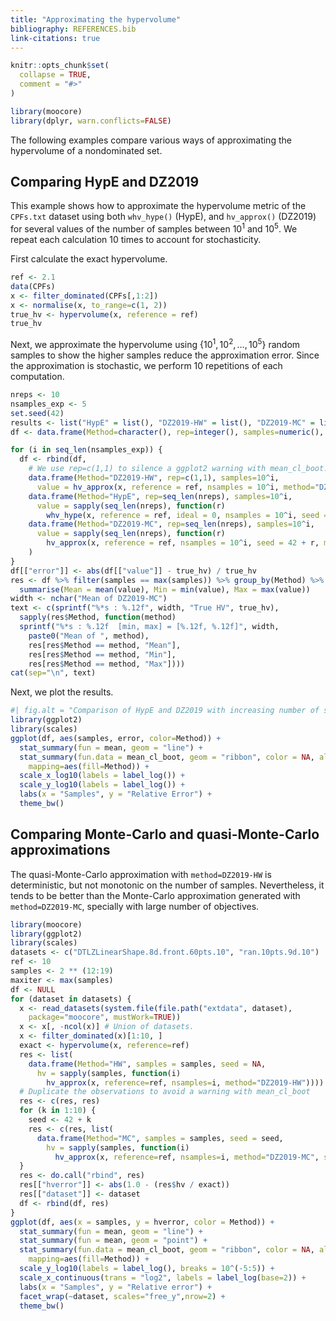 ```yaml
---
title: "Approximating the hypervolume"
bibliography: REFERENCES.bib
link-citations: true
---
```


```r
knitr::opts_chunk$set(
  collapse = TRUE,
  comment = "#>"
)
```

```r
library(moocore)
library(dplyr, warn.conflicts=FALSE)
```

The following examples compare various ways of approximating the hypervolume of
a nondominated set.

Comparing HypE and DZ2019
-------------------------

This example shows how to approximate the hypervolume metric of the `CPFs.txt`
dataset using both `whv_hype()` (HypE), and `hv_approx()` (DZ2019) for several
values of the number of samples between $10^1$ and $10^5$.  We repeat each
calculation 10 times to account for stochasticity.

First calculate the exact hypervolume.


```r
ref <- 2.1
data(CPFs)
x <- filter_dominated(CPFs[,1:2])
x <- normalise(x, to_range=c(1, 2))
true_hv <- hypervolume(x, reference = ref)
true_hv
```

Next, we approximate the hypervolume using $\{10^1, 10^2, \ldots,
10^5\}$ random samples to show the higher samples reduce the approximation
error.  Since the approximation is stochastic, we perform 10 repetitions of
each computation.

```r
nreps <- 10
nsamples_exp <- 5
set.seed(42)
results <- list("HypE" = list(), "DZ2019-HW" = list(), "DZ2019-MC" = list())
df <- data.frame(Method=character(), rep=integer(), samples=numeric(), value=numeric())

for (i in seq_len(nsamples_exp)) {
  df <- rbind(df,
    # We use rep=c(1,1) to silence a ggplot2 warning with mean_cl_boot.
    data.frame(Method="DZ2019-HW", rep=c(1,1), samples=10^i,
      value = hv_approx(x, reference = ref, nsamples = 10^i, method="DZ2019-HW")),
    data.frame(Method="HypE", rep=seq_len(nreps), samples=10^i,
      value = sapply(seq_len(nreps), function(r)
        whv_hype(x, reference = ref, ideal = 0, nsamples = 10^i, seed = 42 + r))),
    data.frame(Method="DZ2019-MC", rep=seq_len(nreps), samples=10^i,
      value = sapply(seq_len(nreps), function(r)
        hv_approx(x, reference = ref, nsamples = 10^i, seed = 42 + r, method="DZ2019-MC")))
    )
}
df[["error"]] <- abs(df[["value"]] - true_hv) / true_hv
res <- df %>% filter(samples == max(samples)) %>% group_by(Method) %>%
  summarise(Mean = mean(value), Min = min(value), Max = max(value))
width <- nchar("Mean of DZ2019-MC")
text <- c(sprintf("%*s : %.12f", width, "True HV", true_hv),
  sapply(res$Method, function(method)
  sprintf("%*s : %.12f  [min, max] = [%.12f, %.12f]", width,
    paste0("Mean of ", method),
    res[res$Method == method, "Mean"],
    res[res$Method == method, "Min"],
    res[res$Method == method, "Max"])))
cat(sep="\n", text)
```

Next, we plot the results.


```r
#| fig.alt = "Comparison of HypE and DZ2019 with increasing number of samples."
library(ggplot2)
library(scales)
ggplot(df, aes(samples, error, color=Method)) +
  stat_summary(fun = mean, geom = "line") +
  stat_summary(fun.data = mean_cl_boot, geom = "ribbon", color = NA, alpha=0.2,
    mapping=aes(fill=Method)) +
  scale_x_log10(labels = label_log()) +
  scale_y_log10(labels = label_log()) +
  labs(x = "Samples", y = "Relative Error") +
  theme_bw()
```

Comparing Monte-Carlo and quasi-Monte-Carlo approximations
----------------------------------------------------------

The quasi-Monte-Carlo approximation with `method=DZ2019-HW` is deterministic,
but not monotonic on the number of samples. Nevertheless, it tends to be better
than the Monte-Carlo approximation generated with `method=DZ2019-MC`, specially
with large number of objectives.

```r
library(moocore)
library(ggplot2)
library(scales)
datasets <- c("DTLZLinearShape.8d.front.60pts.10", "ran.10pts.9d.10")
ref <- 10
samples <- 2 ** (12:19)
maxiter <- max(samples)
df <- NULL
for (dataset in datasets) {
  x <- read_datasets(system.file(file.path("extdata", dataset),
    package="moocore", mustWork=TRUE))
  x <- x[, -ncol(x)] # Union of datasets.
  x <- filter_dominated(x)[1:10, ]
  exact <- hypervolume(x, reference=ref)
  res <- list(
    data.frame(Method="HW", samples = samples, seed = NA,
      hv = sapply(samples, function(i)
        hv_approx(x, reference=ref, nsamples=i, method="DZ2019-HW"))))
  # Duplicate the observations to avoid a warning with mean_cl_boot
  res <- c(res, res)
  for (k in 1:10) {
    seed <- 42 + k
    res <- c(res, list(
      data.frame(Method="MC", samples = samples, seed = seed,
        hv = sapply(samples, function(i)
          hv_approx(x, reference=ref, nsamples=i, method="DZ2019-MC", seed=seed)))))
  }
  res <- do.call("rbind", res)
  res[["hverror"]] <- abs(1.0 - (res$hv / exact))
  res[["dataset"]] <- dataset
  df <- rbind(df, res)
}
ggplot(df, aes(x = samples, y = hverror, color = Method)) +
  stat_summary(fun = mean, geom = "line") +
  stat_summary(fun = mean, geom = "point") +
  stat_summary(fun.data = mean_cl_boot, geom = "ribbon", color = NA, alpha=0.2,
    mapping=aes(fill=Method)) +
  scale_y_log10(labels = label_log(), breaks = 10^(-5:5)) +
  scale_x_continuous(trans = "log2", labels = label_log(base=2)) +
  labs(x = "Samples", y = "Relative error") +
  facet_wrap(~dataset, scales="free_y",nrow=2) +
  theme_bw()
```
